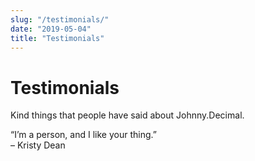 ```yaml
---
slug: "/testimonials/"
date: "2019-05-04"
title: "Testimonials"
---
```


# Testimonials

Kind things that people have said about Johnny.Decimal.

<div className="mt-4 mb-6 sm:mr-16 border-l-4 border-t border-r border-b-2 border-gray-700 shadow-md rounded bg-gray-200 p-4">
	“I’m a person, and I like your thing.”
	<br />– Kristy Dean
</div>
